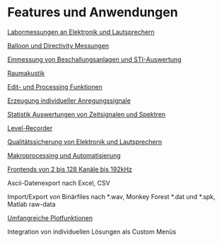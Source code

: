# Features und Anwendungen

[Labormessungen an Elektronik und Lautsprechern](/de/features/labormessungen-an-elektronik-und-lautsprechern)

[Balloon und Directivity Messungen](/de/features/balloon-und-directivity)

[Einmessung von Beschallungsanlagen und STI-Auswertung](/de/features/einmessung-von-beschallungsanlagen-und-sti-auswertung)

[Raumakustik](/de/features/raumakustik)

[Edit- und Processing Funktionen](/de/features/edit-und-processing-funktionen)

[Erzeugung individueller Anregungssignale](/de/features/erzeugung-individueller-anregungssignale)

[Statistik Auswertungen von Zeitsignalen und Spektren](/de/features/statistik-auswertungen-von-zeitsignalen-und-spektren)

[Level-Recorder](/de/features/level-recorder)

[Qualitätssicherung von Elektronik und Lautsprechern](/de/features/qualitaetssicherung-von-elektronik-und-lautsprechern)

[Makroprocessing und Automatisierung](/de/features/makroprocessing-und-automatisierung)

[Frontends von 2 bis 128 Kanäle bis 192kHz](/de/help/adda/unterstuetzte-hardware)

Ascii-Datenexport nach Excel, CSV

Import/Export von Binärfiles nach *.wav, Monkey Forest *.dat und *.spk, Matlab raw-data

[Umfangreiche Plotfunktionen](de/features/plot-funktionen)

Integration von individuellen Lösungen als Custom Menüs
